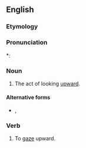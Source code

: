 {{also|up-gaze|up gaze}}
==English==

===Etymology===
{{prefix|en|up|gaze}}

===Pronunciation===
*: {{rhymes|en|eɪz}}

===Noun===
{{en-noun}}

# {{lb|en|medical}} The act of looking [[upward]].

====Alternative forms====
* {{l|en|up-gaze}}, {{l|en|up gaze}}

===Verb===
{{en-verb|upgaz}}

# {{lb|en|obsolete|intransitive}} To [[gaze]] upward.